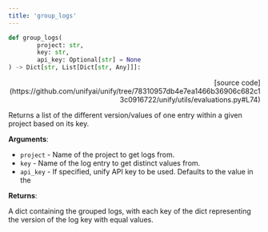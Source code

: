 ```yaml
---
title: 'group_logs'
---
```


```python
def group_logs(
        project: str,
        key: str,
        api_key: Optional[str] = None
) -> Dict[str, List[Dict[str, Any]]]:
```

<p align="right">[source code](https://github.com/unifyai/unify/tree/78310957db4e7ea1466b36906c682c13c0916722/unify/utils/evaluations.py#L74)</p>

Returns a list of the different version/values of one entry within a given project
based on its key.

**Arguments**:

- `project` - Name of the project to get logs from.
- `key` - Name of the log entry to get distinct values from.
- `api_key` - If specified, unify API key to be used. Defaults to the value in the



**Returns**:

A dict containing the grouped logs, with each key of the dict representing the
version of the log key with equal values.